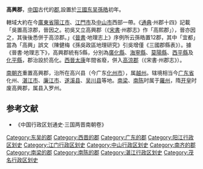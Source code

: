 {{中国地名
|设立=孫吳
|使用=西晉省併入高涼郡
|三国=高興郡
|西晋=併入[[高凉郡_(东汉)|高涼郡]]
}}
'''高興郡'''，[[中国|中国]]古代的[[郡|郡]],設置於[[三國|三國]][[孫吳_(三國)|东吴]][[孙皓|孫皓]]初年。

轄域大約在今[[廣東省|廣東省]][[陽江市|陽江市]]、[[江門市|江門市]]及[[中山市|中山市]]西部一帶。《[[通典|通典]]·州郡十四》記載「吳置高涼郡，晉因之。初吳又立高興郡（《[[宋書|宋書]]·州郡志》作「高熙郡」），晉亦因之，其後後悉併于高涼郡。」《[[晉書|晉書]]·地理志上》序例所云孫皓置12郡，其中「宜都」當為「高興」誤文（陳健梅《孫吳政區地理研究》引吳增僅《三國郡縣表》）。據《晉書·地理志下》，高興郡統有5縣，分別為[[廣化縣|廣化縣]]、[[海寧縣|海寧縣]]、[[莫陽縣|莫陽縣]]、[[西平縣|西平縣]]及[[化平縣|化平縣]]，郡治設於高化。[[西晉|西晉]][[太康_(西晋)|太康]]年間省廢，併入[[高凉郡_(东汉)|高涼郡]]（《宋書·州郡志》）。

[[南朝齐|南朝齐]]重置高興郡，治所在高兴县（今广东[[化州市|化州市]]），属[[越州_(广西)|越州]]。辖境相当今[[广东省|广东省]]化州、[[湛江市|湛江市]]、[[廉江市|廉江市]]、[[遂溪县|遂溪县]]、[[吴川县|吴川县]]等地。[[南梁|南梁]]、[[南陈|南陈]]时属于[[羅州_(南梁)|羅州]]，隋[[开皇|开皇]]时废高興郡，属县入罗州。
{{三國行政區劃|nocat}}
{{南朝行政區劃|nocat}}
==参考文献==
*《中国行政区划通史·三国两晋南朝卷》
{{DEFAULTSORT:G}}
[[Category:东吴的郡|Category:东吴的郡]]
[[Category:西晋的郡|Category:西晋的郡]]
[[Category:广东的郡|Category:广东的郡]]
[[Category:阳江行政区划史|Category:阳江行政区划史]]
[[Category:江门行政区划史|Category:江门行政区划史]]
[[Category:中山行政区划史|Category:中山行政区划史]]
[[Category:南齐的郡|Category:南齐的郡]]
[[Category:南梁的郡|Category:南梁的郡]]
[[Category:南陈的郡|Category:南陈的郡]]
[[Category:湛江行政区划史|Category:湛江行政区划史]]
[[Category:茂名行政区划史|Category:茂名行政区划史]]